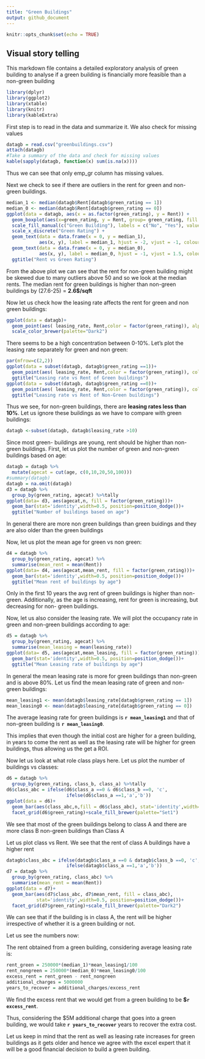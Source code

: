 ```yaml
---
title: "Green Buildings"
output: github_document
---
```


```r
knitr::opts_chunk$set(echo = TRUE)
```

## Visual story telling
This markdown file contains a detailed exploratory analysis of green building to analyse if a green building is financially more feasible than a non-green building
```r
library(dplyr)
library(ggplot2)
library(xtable)
library(knitr)
library(kableExtra)
```

First step is to read in the data and summarize it. We also check for missing values
```r
datagb = read.csv("greenbuildings.csv")
attach(datagb)
#Take a summary of the data and check for missing values
kable(sapply(datagb, function(x) sum(is.na(x))))
```

Thus we can see that only emp_gr column has missing values.

Next we check to see if there are outliers in the rent for green and non-green buildings.
```r
median_1 <- median(datagb$Rent[datagb$green_rating == 1])
median_0 <- median(datagb$Rent[datagb$green_rating == 0])
ggplot(data = datagb, aes(x = as.factor(green_rating), y = Rent)) +
  geom_boxplot(aes(x=green_rating, y = Rent, group= green_rating, fill = as.factor(green_rating))) + 
  scale_fill_manual(c("Green Building"), labels = c("No", "Yes"), values = c('darkblue', 'darkgreen')) +
  scale_x_discrete("Green Rating") +
  geom_text(data = data.frame(x = 0, y = median_1),
            aes(x, y), label = median_1, hjust = -2, vjust = -1, colour = "darkgreen") +
  geom_text(data = data.frame(x = 0, y = median_0),
            aes(x, y), label = median_0, hjust = -1, vjust = 1.5, colour = "darkblue") +
  ggtitle("Rent vs Green Rating")
```

From the above plot we can see that the rent for non-green building might be skewed due to many outliers above 50 and so we look at the median rents. The median rent for green buildings is higher than non-green buildings by (27.6-25) = **2.6$/sqft**

Now let us check how the leasing rate affects the rent for green and non green buildings:
```r
ggplot(data = datagb)+
  geom_point(aes( leasing_rate, Rent,color = factor(green_rating)), alpha = 0.6)+
  scale_color_brewer(palette="Dark2")
```

There seems to be a high concentration between 0-10%. Let's plot the leasing rate separately for green and non green:
```r
par(mfrow=c(2,2))
ggplot(data = subset(datagb, datagb$green_rating ==1))+
  geom_point(aes( leasing_rate, Rent,color = factor(green_rating)), color="darkred")+
  ggtitle("Leasing rate vs Rent of Green buildings")
ggplot(data = subset(datagb, datagb$green_rating ==0))+
  geom_point(aes( leasing_rate, Rent,color = factor(green_rating)), color="darkblue")+
  ggtitle("Leasing rate vs Rent of Non-Green buildings")
```

Thus we see, for non-green buildings, there are **leasing rates less than 10%**. Let us ignore these buildings as we have to compare with green buildings:

```r
datagb <-subset(datagb, datagb$leasing_rate >10)
```

Since most green- buildings are young, rent should be higher than non-green buildings.
First, let us plot the number of green and non-green buildings based on age:
```r
datagb = datagb %>%
  mutate(agecat = cut(age, c(0,10,20,50,100)))
#summary(datagb)
datagb = na.omit(datagb)
d3 = datagb %>%
  group_by(green_rating, agecat) %>%tally
ggplot(data= d3, aes(agecat,n, fill = factor(green_rating)))+
  geom_bar(stat='identity',width=0.5, position=position_dodge())+
  ggtitle("Number of buildings based on age")
```

In general there are more non green buildings than green buidings and they are also older than the green buildings

Now, let us plot the mean age for green vs non green:
```r
d4 = datagb %>%
  group_by(green_rating, agecat) %>%
  summarise(mean_rent = mean(Rent))
ggplot(data= d4, aes(agecat,mean_rent, fill = factor(green_rating)))+
  geom_bar(stat='identity',width=0.5, position=position_dodge())+
  ggtitle("Mean rent of buildings by age")
```

Only in the first 10 years the avg rent of green buildings is higher than non-green. Additionally, as the age is increasing, rent for green is increasing, but decreasing for non- green buildings.

Now, let us also consider the leasing rate.
We will plot the occupancy rate in green and non-green buildings according to age:
```r
d5 = datagb %>%
  group_by(green_rating, agecat) %>%
  summarise(mean_leasing = mean(leasing_rate))
ggplot(data= d5, aes(agecat,mean_leasing, fill = factor(green_rating)))+
  geom_bar(stat='identity',width=0.5, position=position_dodge())+
  ggtitle("Mean Leasing rate of buildings by age")
```

In general the mean leasing rate is more for green buildings than non-green and is above 80%. Let us find the mean leasing rate of green and non-green buildings:
```r
mean_leasing1 <- mean(datagb$leasing_rate[datagb$green_rating == 1])
mean_leasing0 <- mean(datagb$leasing_rate[datagb$green_rating == 0])
```

The average leasing rate for green buildings is **`r mean_leasing1`** and that of non-green building is **`r mean_leasing0`**.

This implies that even though the initial cost are higher for a green building, in years to come the rent as well as the leasing rate will be higher for green buildings, thus allowing us the get a ROI.

Now let us look at what role class plays here. Let us plot the number of buildings vs classes:
```r
d6 = datagb %>%
  group_by(green_rating, class_b, class_a) %>%tally
d6$class_abc = ifelse(d6$class_a ==0 & d6$class_b ==0, 'c',
                      ifelse(d6$class_a ==1,'a','b'))
ggplot(data = d6)+
  geom_bar(aes(class_abc,n,fill = d6$class_abc), stat='identity',width=0.5, position=position_dodge())+
  facet_grid(d6$green_rating)+scale_fill_brewer(palette="Set1")
```

We see that most of the green buildings belong to class A and there are more class B non-green buildings than Class A

Let us plot class vs Rent. We see that the rent of class A buildings have a higher rent
```r
datagb$class_abc = ifelse(datagb$class_a ==0 & datagb$class_b ==0, 'c',
                      ifelse(datagb$class_a ==1,'a','b'))
d7 = datagb %>%
  group_by(green_rating, class_abc) %>%
  summarise(mean_rent = mean(Rent))
ggplot(data = d7)+
  geom_bar(aes(d7$class_abc, d7$mean_rent, fill = class_abc),
           stat='identity',width=0.5, position=position_dodge())+
  facet_grid(d7$green_rating)+scale_fill_brewer(palette="Dark2")
```

We can see that if the building is in class A, the rent will be higher irrespective of whether it is a green building or not.

Let us see the numbers now:

The rent obtained from a green building, considering average leasing rate is: 

```r
rent_green = 250000*(median_1)*mean_leasing1/100
rent_nongreen = 250000*(median_0)*mean_leasing0/100
excess_rent = rent_green - rent_nongreen
additional_charges = 5000000
years_to_recover = additional_charges/excess_rent
```

We find the excess rent that we would get from a green building to be **$`r excess_rent`**. 

Thus, considering the $5M additional charge that goes into a green building, we would take **`r years_to_recover`** years to recover the extra cost.

Let us keep in mind that the rent as well as leasing rate increases for green buildings as it gets older and hence we agree with the excel expert that it will be a good financial decision to build a green building.
